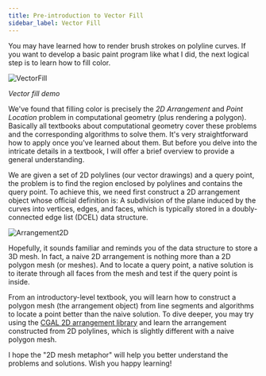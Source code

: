 ```yaml
---
title: Pre-introduction to Vector Fill
sidebar_label: Vector Fill
---
```


You may have learned how to render brush strokes on polyline curves.
If you want to develop a basic paint program like what I did, the next logical step is to learn how to fill color.

![VectorFill](./vector-fill.gif)

_Vector fill demo_

We've found that filling color is precisely the _2D Arrangement_ and _Point Location_ problem in computational geometry (plus rendering a polygon).
Basically all textbooks about computational geometry cover these problems and the corresponding algorithms to solve them.
It's very straightforward how to apply once you've learned about them.
But before you delve into the intricate details in a textbook, I will offer a brief overview to provide a general understanding.

We are given a set of 2D polylines (our vector drawings) and a query point,
the problem is to find the region enclosed by polylines and contains the query point.
To achieve this, we need first construct a 2D arrangement object whose official definition is:
A subdivision of the plane induced by the curves into vertices, edges, and faces,
which is typically stored in a doubly-connected edge list (DCEL) data structure.

![Arrangement2D](./arrangement.png)

Hopefully, it sounds familiar and reminds you of the data structure to store a 3D mesh.
In fact, a naive 2D arrangement is nothing more than a 2D polygon mesh (or meshes).
And to locate a query point, a native solution is to iterate through all faces from the mesh and test if the query point is inside.

From an introductory-level textbook, you will learn how to construct a polygon mesh (the arrangement object) from line segments and
algorithms to locate a point better than the naive solution.
To dive deeper, you may try using the [CGAL 2D arrangement library](https://doc.cgal.org/latest/Arrangement_on_surface_2/index.html)
and learn the arrangement constructed from 2D polylines, which is slightly different with a naive polygon mesh.

I hope the "2D mesh metaphor" will help you better understand the problems and solutions. Wish you happy learning!
